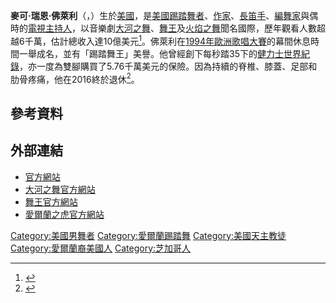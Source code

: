 {{expand|time=2015-09-02T15:06:14+00:00}}
{{Infobox Celebrity
|name        = 麥可·佛萊利
|image       = [[File:Michael_Flatley_cropped.jpg|200px]]
|birth_name  = 麥可·瑞恩·佛萊利
|birth_date  = {{Birth date and age|df=y|1958|7|16}}
|birth_place = {{USA}}[[伊利諾斯州|伊利諾斯州]][[芝加哥|芝加哥]]
|nationality = [[美國|美國]]
|occupation  = [[愛爾蘭踢踏舞|踢踏舞者]]、[[主持人|電視主持人]]、[[作家|作家]]、[[笛|長笛手]]與[[編舞|編舞家]] 
|networth    = {{decrease}}[[英鎊|£]]2億4千6百萬 ([[歐元|€]]2億7千3百萬；[[美元|US$]]3億5千9百萬) 以上<ref>{{Cite web |url=http://www.xe.com/ |title=存档副本 |accessdate=2009-09-16 |archive-date=2008-02-02 |archive-url=https://www.webcitation.org/5VJKbUdaB?url=http://www.xe.com/ |dead-url=no }}</ref>
|years_active = 1991–至今
|known       = [[大河之舞|大河之舞]]、[[愛爾蘭之虎|愛爾蘭之虎]]、[[舞王|舞王]]、[[火焰之舞|火焰之舞]]
|children    = 麥可·聖詹姆士·佛萊利 (2007–)
|spouse      = Beata Dziaba (1986–1997)<br />Niamh O'Brien (2006–)
|website      = [http://www.michaelflatley.com/ 麥可·佛萊利官方網站]
}}

'''麥可·瑞恩·佛萊利'''（{{lang-en|'''Michael Ryan Flatley'''}}，{{bd|1958年|7月16日|catIdx=F}}）生於[[美國|美國]]，是[[美國|美國]][[愛爾蘭踢踏舞|踢踏舞者]]、[[作家|作家]]、[[笛|長笛手]]、[[編舞|編舞家]]與偶時的[[主持人|電視主持人]]，以音樂劇[[大河之舞|大河之舞]]、[[舞王|舞王]]及[[火焰之舞|火焰之舞]]聞名國際，歷年觀看人數超越6千萬，估計總收入達10億美元<ref name=halloffame>{{cite news | url=http://irishamerica.com/2011/04/michael-flatley-irish-america-hall-of-fame/ | title=Michael Flatley: Irish America Hall of Fame | first=Debbie | last=McGoldrick | work=[[Irish_America_(magazine)|Irish America]] | date=April 2011}}</ref>。佛萊利在[[1994年歐洲歌唱大賽|1994年歐洲歌唱大賽]]的幕間休息時間一舉成名，並有「踢踏舞王」美譽。他曾經創下每秒踏35下的[[健力士世界紀錄|健力士世界紀錄]]，亦一度為雙腳購買了5.76千萬美元的保險。因為持續的脊椎、膝蓋、足部和肋骨疼痛，他在2016終於退休<ref name=retire>{{cite news | url=https://www.irishcentral.com/culture/entertainment/michael-flatley-lord-of-the-dance-has-retired | title=Lord of the Dance Michael Flatley in his farewell performance | work=Irish Central | date=March 18, 2016}}</ref>。

== 參考資料 ==
{{reflist}}

== 外部連結 ==
* [http://www.MichaelFlatley.com/ 官方網站]{{Wayback|url=http://www.michaelflatley.com/ |date=20141018095001 }}
* [http://www.riverdance.com/ 大河之舞官方網站]{{Wayback|url=http://www.riverdance.com/ |date=20090625121311 }}
* [http://www.LordOfTheDance.com/ 舞王官方網站]{{Wayback|url=http://www.lordofthedance.com/ |date=20200802073800 }}
* [https://web.archive.org/web/20160825022139/http://www.celtictigerlive.com/ 愛爾蘭之虎官方網站]

{{Authority control}}
{{DEFAULTSORT:Flatley, Michael}}

[[Category:美國男舞者|Category:美國男舞者]]
[[Category:愛爾蘭踢踏舞|Category:愛爾蘭踢踏舞]]
[[Category:美國天主教徒|Category:美國天主教徒]]
[[Category:愛爾蘭裔美國人|Category:愛爾蘭裔美國人]]
[[Category:芝加哥人|Category:芝加哥人]]
